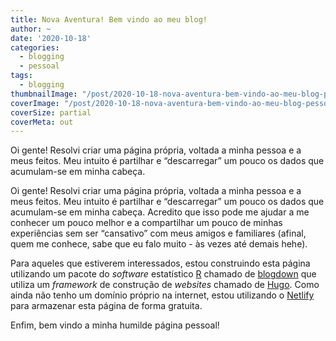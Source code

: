 ```yaml
---
title: Nova Aventura! Bem vindo ao meu blog!
author: ~
date: '2020-10-18'
categories: 
  - blogging
  - pessoal
tags: 
  - blogging
thumbnailImage: "/post/2020-10-18-nova-aventura-bem-vindo-ao-meu-blog-pessoal/img.jpg"
coverImage: "/post/2020-10-18-nova-aventura-bem-vindo-ao-meu-blog-pessoal/img.jpg"
coverSize: partial
coverMeta: out
---
```


Oi gente! Resolvi criar uma página própria, voltada a minha pessoa e a meus feitos. Meu intuito é partilhar e "descarregar" um pouco os dados que acumulam-se em minha cabeça. <!--more--> 

Oi gente! Resolvi criar uma página própria, voltada a minha pessoa e a meus feitos. Meu intuito é partilhar e "descarregar" um pouco os dados que acumulam-se em minha cabeça. Acredito que isso pode me ajudar a me conhecer um pouco melhor e a compartilhar um pouco de minhas experiências sem ser "cansativo" com meus amigos e familiares (afinal, quem me conhece, sabe que eu falo muito - às vezes até demais hehe).

Para aqueles que estiverem interessados, estou construindo esta página utilizando um pacote do *software* estatístico [R](https://cran.r-project.org/) chamado de [blogdown](https://bookdown.org/yihui/blogdown/) que utiliza um *framework* de construção de *websites* chamado de [Hugo](https://gohugo.io/). Como ainda não tenho um domínio próprio na internet, estou utilizando o [Netlify](https://www.netlify.com/) para armazenar esta página de forma gratuita.

Enfim, bem vindo a minha humilde página pessoal!


